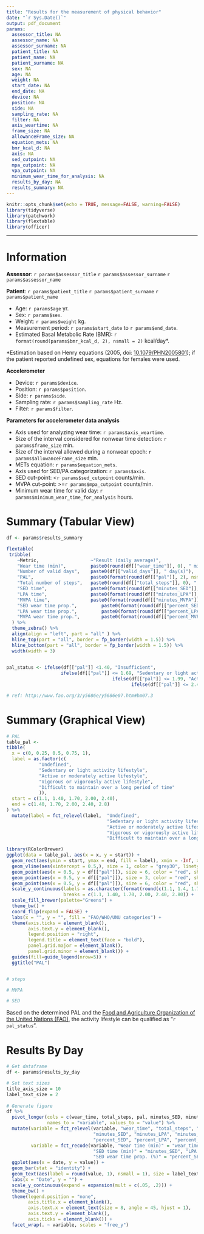 ---
title: "Results for the measurement of physical behavior"
date: "`r Sys.Date()`"
output: pdf_document
params:
  assessor_title: NA
  assessor_name: NA
  assessor_surname: NA
  patient_title: NA
  patient_name: NA
  patient_surname: NA
  sex: NA
  age: NA
  weight: NA
  start_date: NA
  end_date: NA
  device: NA
  position: NA
  side: NA
  sampling_rate: NA
  filter: NA
  axis_weartime: NA
  frame_size: NA
  allowanceFrame_size: NA
  equation_mets: NA
  bmr_kcal_d: NA
  axis: NA
  sed_cutpoint: NA
  mpa_cutpoint: NA
  vpa_cutpoint: NA
  minimum_wear_time_for_analysis: NA
  results_by_day: NA
  results_summary: NA
---

```{r setup, include=FALSE}
knitr::opts_chunk$set(echo = TRUE, message=FALSE, warning=FALSE)
library(tidyverse)
library(patchwork)
library(flextable)
library(officer)
```
***
\vspace{2truemm}

# Information

**Assessor**: `r params$assessor_title` `r params$assessor_surname` `r params$assessor_name`

**Patient**: `r params$patient_title` `r params$patient_surname` `r params$patient_name` 

 * Age: `r params$age` yr.
 * Sex: `r params$sex`.
 * Weight: `r params$weight` kg.
 * Measurement period: `r params$start_date` to `r params$end_date`.
 * Estimated Basal Metabolic Rate (BMR): `r format(round(params$bmr_kcal_d, 2), nsmall = 2)` kcal/day*. 

*Estimation based on Henry equations (2005, doi: [10.1079/PHN2005801](https://www.cambridge.org/core/journals/public-health-nutrition/article/basal-metabolic-rate-studies-in-humans-measurement-and-development-of-new-equations/61A9EA486ABFA478FEF2FCE1E70D5BEE)); if the patient reported undefined sex, equations for females were used.

\vspace{3truemm}
**Accelerometer**

 * Device: `r params$device`.
 * Position: `r params$position`.
 * Side: `r params$side`.
 * Sampling rate: `r params$sampling_rate` Hz.
 * Filter: `r params$filter`.

 
**Parameters for accelerometer data analysis**

 * Axis used for analyzing wear time: `r params$axis_weartime`.
 * Size of the interval considered for nonwear time detection: `r params$frame_size` min.
 * Size of the interval allowed during a nonwear epoch: `r params$allowanceFrame_size` min.
 * METs equation: `r params$equation_mets `.
 * Axis used for SED/PA categorization: `r params$axis`.
 * SED cut-point: <`r params$sed_cutpoint` counts/min.
 * MVPA cut-point: >=`r params$mpa_cutpoint` counts/min.
 * Minimum wear time for valid day: `r params$minimum_wear_time_for_analysis` hours.

\vspace{24truemm}
# Summary (Tabular View)

```{r , echo = F, }
df <- params$results_summary

flextable(
 tribble(
    ~Metric,                   ~"Result (daily average)",
    "Wear time (min)",         paste0(round(df[["wear_time"]], 0), " min"),
    "Number of valid days",    paste0(df[["valid_days"]], " day(s)"),
    "PAL",                     paste0(format(round(df[["pal"]], 2), nsmall = 2)),
    "Total number of steps",   paste0(round(df[["total_steps"]], 0), " steps"),
    "SED time",                paste0(format(round(df[["minutes_SED"]], 1), nsmall = 1), " min"),
    "LPA time",                paste0(format(round(df[["minutes_LPA"]], 1), nsmall = 1), " min"),
    "MVPA time",               paste0(format(round(df[["minutes_MVPA"]], 1), nsmall = 1), " min"),
    "SED wear time prop.",         paste0(format(round(df[["percent_SED"]], 1), nsmall = 1), " %"),
    "LPA wear time prop.",         paste0(format(round(df[["percent_LPA"]], 1), nsmall = 1), " %"),
    "MVPA wear time prop.",        paste0(format(round(df[["percent_MVPA"]], 1), nsmall = 1), " %"))
  ) %>%
  theme_zebra() %>%
  align(align = "left", part = "all" ) %>%
  hline_top(part = "all", border = fp_border(width = 1.5)) %>%
  hline_bottom(part = "all", border = fp_border(width = 1.5)) %>%
  width(width = 3)
    
```

```{r, echo = F}
pal_status <- ifelse(df[["pal"]] <1.40, "Insufficient",
                    ifelse(df[["pal"]] <= 1.69, "Sedentary or light activity lifestyle",
                                       ifelse(df[["pal"]] <= 1.99, "Active or moderately active lifestyle",
                                              ifelse(df[["pal"]] <= 2.40, "Vigorous or vigorously active lifestyle", "Likely not sustainable"))))

# ref: http://www.fao.org/3/y5686e/y5686e07.htm#bm07.3
```

# Summary (Graphical View)

```{r, echo = FALSE}
# PAL
table_pal <-
tibble(
  x = c(0, 0.25, 0.5, 0.75, 1),
  label = as.factor(c(
            "Undefined", 
            "Sedentary or light activity lifestyle", 
            "Active or moderately active lifestyle", 
            "Vigorous or vigorously active lifestyle",
            "Difficult to maintain over a long period of time"
            )),
  start = c(1.1, 1.40, 1.70, 2.00, 2.40),
  end = c(1.40, 1.70, 2.00, 2.40, 2.8)
) %>%
  mutate(label = fct_relevel(label,  "Undefined",
                                     "Sedentary or light activity lifestyle", 
                                     "Active or moderately active lifestyle", 
                                     "Vigorous or vigorously active lifestyle",
                                     "Difficult to maintain over a long period of time")) 

library(RColorBrewer)
ggplot(data = table_pal, aes(x = x, y = start)) +
  geom_rect(aes(ymin = start, ymax = end, fill = label), xmin = -Inf, xmax = Inf, alpha = 0.5) +
  geom_vline(aes(xintercept = 0.5,), size = 1, color = "grey30", linetype ="dotted") +
  geom_point(aes(x = 0.5, y = df[["pal"]]), size = 6, color = "red", shape = 1) +
  geom_point(aes(x = 0.5, y = df[["pal"]]), size = 3, color = "red", shape = 16) +
  geom_point(aes(x = 0.5, y = df[["pal"]]), size = 6, color = "red", shape = 3) +
  scale_y_continuous(labels = as.character(format(round(c(1.1, 1.4, 1.7, 2.0, 2.4, 2.8), 2), nsmall = 1)), 
                     breaks = c(1.1, 1.40, 1.70, 2.00, 2.40, 2.80)) +
  scale_fill_brewer(palette="Greens") +
  theme_bw() +
  coord_flip(expand = FALSE) +
  labs(x = "", y = "", fill = "FAO/WHO/UNU categories") +
  theme(axis.ticks = element_blank(),
        axis.text.y = element_blank(),
        legend.position = "right",
        legend.title = element_text(face = "bold"),
        panel.grid.major = element_blank(),
        panel.grid.minor = element_blank()) +
  guides(fill=guide_legend(nrow=5)) +
  ggtitle("PAL")


# steps

# MVPA

# SED

```


Based on the determined PAL and the [Food and Agriculture Organization of the United Nations (FAO)](http://www.fao.org/3/y5686e/y5686e.pdf), the activity lifestyle can be qualified as "`r pal_status`".



# Results By Day

```{r, echo = F, out.width='100%'}
# Get dataframe
df <- params$results_by_day

# Set text sizes
title_axis_size = 10
label_text_size = 2
 
# Generate figure
df %>%
  pivot_longer(cols = c(wear_time, total_steps, pal, minutes_SED, minutes_LPA, minutes_MVPA, percent_SED, percent_LPA, percent_MVPA),
               names_to = "variable", values_to = "value") %>%
  mutate(variable = fct_relevel(variable, "wear_time", "total_steps", "pal", 
                                "minutes_SED", "minutes_LPA", "minutes_MVPA", 
                                "percent_SED", "percent_LPA", "percent_MVPA"),
         variable = fct_recode(variable, "Wear time (min)" = "wear_time", "Total steps" = "total_steps", "PAL" = "pal",
                                "SED time (min)" = "minutes_SED", "LPA time (min)" = "minutes_LPA", "MVPA time (min)" = "minutes_MVPA", 
                                "SED wear time prop. (%)" = "percent_SED", "LPA wear time prop. (%)" = "percent_LPA", "MVPA wear time prop. (%)" = "percent_MVPA")) %>%
  ggplot(aes(x = date, y = value)) +
  geom_bar(stat = "identity") +
  geom_text(aes(label = round(value, 1), nsmall = 1), size = label_text_size, vjust = -.5) +
  labs(x = "Date", y = "") +
  scale_y_continuous(expand = expansion(mult = c(.05, .2))) +
  theme_bw() + 
  theme(legend.position = "none",
        axis.title.x = element_blank(),
        axis.text.x = element_text(size = 8, angle = 45, hjust = 1),
        axis.text.y = element_blank(),
        axis.ticks = element_blank()) +
  facet_wrap(. ~ variable, scales = "free_y")

```


